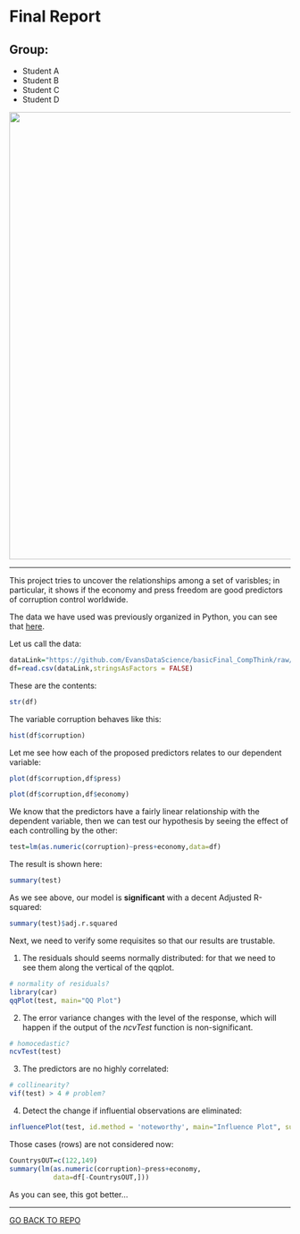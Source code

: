
# Final Report

## Group: 

* Student A
* Student B
* Student C
* Student D

<center>
<img src="https://github.com/EvansDataScience/basicFinal_CompThink/raw/master/groupPic.png" width="800">
</center>


______


This project tries to uncover the relationships among a set of varisbles; in particular, it shows if the economy and press freedom are good predictors of corruption control worldwide.

The data we have used was previously organized in Python, you can see that [here](https://github.com/EvansDataScience/basicFinal_CompThink/blob/master/projectDataPreprocessing.ipynb).

Let us call the data:

```r
dataLink="https://github.com/EvansDataScience/basicFinal_CompThink/raw/master/dataProject.csv"
df=read.csv(dataLink,stringsAsFactors = FALSE)
```

These are the contents:

```r
str(df)
```

The variable corruption behaves like this:

```r
hist(df$corruption)
```

Let me see how each of the proposed predictors  relates to our dependent variable:

```r
plot(df$corruption,df$press)
```

```r
plot(df$corruption,df$economy)
```

We know that the predictors have a fairly linear relationship with the dependent variable, then we can test our hypothesis by seeing the effect of each controlling by the other: 

```r
test=lm(as.numeric(corruption)~press+economy,data=df)
```

The result is shown here:
```r
summary(test)
```

As we see above, our model is **significant** with a decent Adjusted R-squared:
```r
summary(test)$adj.r.squared
```

Next, we need to verify some requisites so that our results are trustable.

1. The residuals should seems normally distributed: for that we need to see them along the vertical of the qqplot.

```r
# normality of residuals?
library(car)
qqPlot(test, main="QQ Plot")
```

2. The error variance changes with the level of the response, which will happen if the output of the _ncvTest_ function is non-significant.

```r
# homocedastic?
ncvTest(test)
```

3. The predictors are no highly correlated:

```r
# collinearity?
vif(test) > 4 # problem?
```

4. Detect the change if influential observations are eliminated:
```r
influencePlot(test, id.method = 'noteworthy', main="Influence Plot", sub="Circle size is proportial to Cook's Distance" )
```

Those cases (rows) are not considered now:

```r
CountrysOUT=c(122,149)
summary(lm(as.numeric(corruption)~press+economy,
           data=df[-CountrysOUT,]))
```

As you can see, this got better...


______

[GO BACK TO REPO](https://github.com/EvansDataScience/basicFinal_CompThink)
